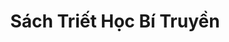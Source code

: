 ---
title: Sách Triết Học Bí Truyền
description: Thư Viện Triết Học Bí Truyền Quốc Tế
template: splash
lang: vi
hero:
  tagline: Chào mừng đến với Nghiên cứu Triết học Bí truyền
  image:
    file: ../../../assets/sol-de-acuario.webp
  actions:
    - text: Xem Sách
      link: educacion-fundamental/prefacio
      icon: right-arrow
    - text: Thông tin thêm về Khóa học Triết học Bí truyền
      link: https://starlight.astro.build
      icon: external
      variant: minimal
---
